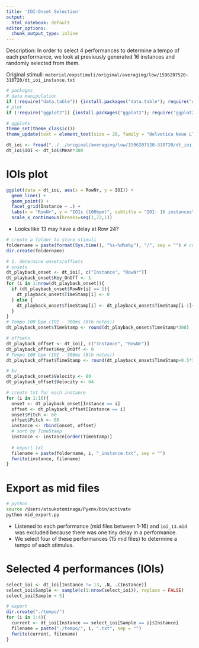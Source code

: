 ```yaml
---
title: 'IOI-Onset Selection'
output:
  html_notebook: default
editor_options: 
  chunk_output_type: inline
---
```


Description: In order to select 4 performances to determine a tempo of each performance, we look at previously generated 16 instances and randomly selected from them.

Original stimuli: `material/expstimuli/original/averaging/low/1596207520-310720/dt_ioi_instance.txt`

```r
# packages
# data manipulation
if (!require("data.table")) {install.packages("data.table"); require("data.table")}
# plot
if (!require("ggplot2")) {install.packages("ggplot2"); require("ggplot2")}

# ggplots
theme_set(theme_classic())
theme_update(text = element_text(size = 20, family = "Helvetica Neue LT Std 57 Condensed"), legend.position = "bottom")
```

```r
dt_ioi <- fread("../../original/averaging/low/1596207520-310720/dt_ioi_instance.txt")
dt_ioi$IOI <- dt_ioi$Mean*300
```

# IOIs plot
```r
ggplot(data = dt_ioi, aes(x = RowNr, y = IOI)) +
  geom_line() +
  geom_point() +
  facet_grid(Instance ~ .) +
  labs(x = "RowNr", y = "IOIs (100bpm)", subtitle = "IOI: 16 instances") +
  scale_x_continuous(breaks=seq(1,72,1))
```
- Looks like 13 may have a delay at Row 24?

```r
# create a folder to store stimuli
foldername = paste(format(Sys.time(), "%s-%d%m%y"), "/", sep = "") # current time
dir.create(foldername)

# 1. determine onsets/offsets
# onsets
dt_playback_onset <- dt_ioi[, c("Instance", "RowNr")]
dt_playback_onset$Key_OnOff <- 1
for (i in 1:nrow(dt_playback_onset)){
  if (dt_playback_onset$RowNr[i] == 1){
    dt_playback_onset$TimeStamp[i] <- 0
  } else {
    dt_playback_onset$TimeStamp[i] <- dt_playback_onset$TimeStamp[i-1]+dt_ioi$Mean[i]
  }
}
# Tempo 100 bpm (IOI - 300ms (8th notes))
dt_playback_onset$TimeStamp <- round(dt_playback_onset$TimeStamp*300)

# offsets
dt_playback_offset <- dt_ioi[, c("Instance", "RowNr")]
dt_playback_offset$Key_OnOff <- 0
# Tempo 100 bpm (IOI - 300ms (8th notes))
dt_playback_offset$TimeStamp <- round(dt_playback_onset$TimeStamp+0.5*300)

# kv
dt_playback_onset$Velocity <- 80
dt_playback_offset$Velocity <- 64

# create txt for each instance
for (i in 1:16){
  onset <- dt_playback_onset[Instance == i]
  offset <- dt_playback_offset[Instance == i]
  onset$Pitch <- 60
  offset$Pitch <- 60
  instance <- rbind(onset, offset)
  # sort by TimeStamp
  instance <- instance[order(TimeStamp)]
  
  # export txt
  filename = paste(foldername, i, "_instance.txt", sep = "")
  fwrite(instance, filename)
}
```

# Export as mid files
```bash
# python
source /Users/atsukotominaga/Pyenv/bin/activate
python mid_export.py
```
- Listened to each performance (mid files between 1-16) and `ioi_13.mid` was excluded because there was one tiny delay in a performance.
- We select four of these performances (15 mid files) to determine a tempo of each stimulus.

# Selected 4 performances (IOIs)
```r
select_ioi <- dt_ioi[Instance != 13, .N, .(Instance)]
select_ioi$Sample <- sample(c(1:nrow(select_ioi)), replace = FALSE)
select_ioi[Sample < 5]

# export
dir.create("./tempo/")
for (i in 1:4){
  current <- dt_ioi[Instance == select_ioi[Sample == i]$Instance]
  filename = paste("./tempo/", i, ".txt", sep = "")
  fwrite(current, filename)
}
```
